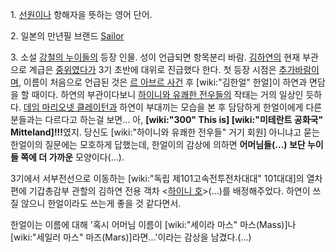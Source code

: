 1. [[선원]]이나 항해자을 뜻하는 영어 단어.

2. 일본의 만년필 브랜드 [[Sailor]]

3. 소설 [[강철의 누이들]]의 등장 인물. 성이 언급되면 항목분리 바람.
[[김하연]]의 현재 부관으로 계급은 [[중위]]였다가 3기 초반에 대위로 진급했다 한다. 첫 등장 시점은 [[추가바람]]이며, 이름이 처음으로 언급된 것은 [[르 아브르 사건]] 후 [wiki:"김한얼" 한얼]이 하연과 면담을 할 때이다.
하연의 부관이다보니 [[하이니와 유쾌한 전우들]]의 작태는 거의 일상인 듯하다. [[데임 마리오넷 클레이턴]]과 하연이 부대끼는 모습을 본 후 담담하게 한얼이에게 다른 분들과는 다르다고 하는걸 보면... 아, '''[wiki:"300" This is] [wiki:"미테란트 공화국" Mitteland]!!!'''였지.
당신도 [wiki:"하이니와 유쾌한 전우들" 거기 회원] 아니냐고 묻는 한얼이의 질문에는 모호하게 답했는데, 한얼이의 감상에 의하면 '''어머님들(...) 보단 누이들 쪽에 더 가까운''' 모양이다(...).

3기에서 서부전선으로 이동하는 [wiki:"독립 제101고속전투전차대대" 101대대]의 열차편에 기갑총감부 관할의 김하연 전용 객차 <[[하이니 호]]>(...)를 배정해주었다. 하연이 쓰질 않으니 한얼이라도 쓰는게 좋을 것 같다면서.

한얼이는 이름에 대해 '혹시 어머님 이름이 [wiki:"세이라 마스" 마스(Mass)]나 [wiki:"세일러 마스" 마즈(Mars)]라면...'이라는 감상을 남겼다.(...)
